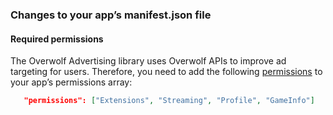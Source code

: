 ### Changes to your app’s manifest.json file

#### Required permissions

The Overwolf Advertising library uses Overwolf APIs to improve ad targeting for users. Therefore, you need to add the following [permissions](/api/manifest#permissions-array) to your app’s permissions array:

```json
   "permissions": ["Extensions", "Streaming", "Profile", "GameInfo"]
```